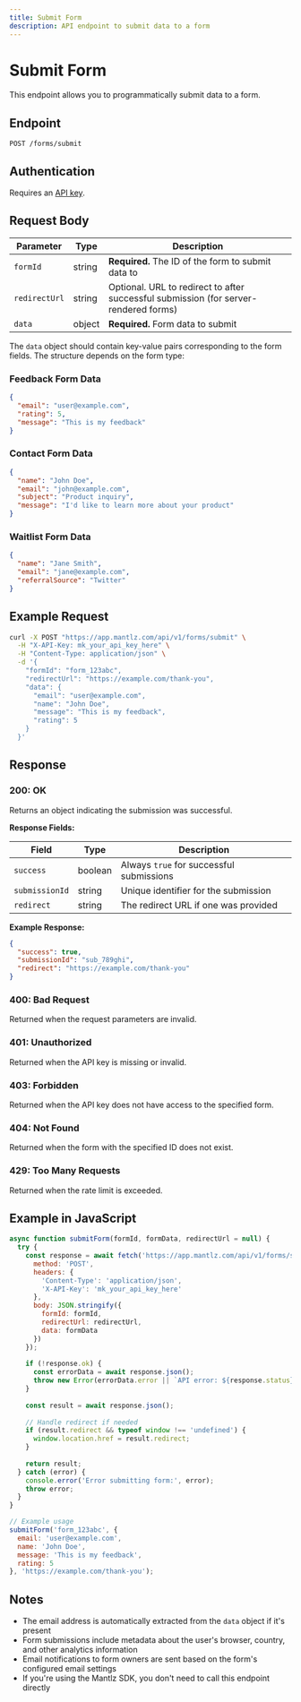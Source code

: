 ```yaml
---
title: Submit Form
description: API endpoint to submit data to a form
---
```


# Submit Form

This endpoint allows you to programmatically submit data to a form.

## Endpoint

```
POST /forms/submit
```

## Authentication

Requires an [API key](/docs/api-reference/authentication).

## Request Body

| Parameter | Type | Description |
|-----------|------|-------------|
| `formId` | string | **Required.** The ID of the form to submit data to |
| `redirectUrl` | string | Optional. URL to redirect to after successful submission (for server-rendered forms) |
| `data` | object | **Required.** Form data to submit |

The `data` object should contain key-value pairs corresponding to the form fields. The structure depends on the form type:

### Feedback Form Data

```json
{
  "email": "user@example.com",
  "rating": 5,
  "message": "This is my feedback"
}
```

### Contact Form Data

```json
{
  "name": "John Doe",
  "email": "john@example.com",
  "subject": "Product inquiry",
  "message": "I'd like to learn more about your product"
}
```

### Waitlist Form Data

```json
{
  "name": "Jane Smith",
  "email": "jane@example.com",
  "referralSource": "Twitter"
}
```

## Example Request

```bash
curl -X POST "https://app.mantlz.com/api/v1/forms/submit" \
  -H "X-API-Key: mk_your_api_key_here" \
  -H "Content-Type: application/json" \
  -d '{
    "formId": "form_123abc",
    "redirectUrl": "https://example.com/thank-you",
    "data": {
      "email": "user@example.com",
      "name": "John Doe",
      "message": "This is my feedback",
      "rating": 5
    }
  }'
```

## Response

### 200: OK

Returns an object indicating the submission was successful.

**Response Fields:**

| Field | Type | Description |
|-------|------|-------------|
| `success` | boolean | Always `true` for successful submissions |
| `submissionId` | string | Unique identifier for the submission |
| `redirect` | string | The redirect URL if one was provided |

**Example Response:**

```json
{
  "success": true,
  "submissionId": "sub_789ghi",
  "redirect": "https://example.com/thank-you"
}
```

### 400: Bad Request

Returned when the request parameters are invalid.

### 401: Unauthorized

Returned when the API key is missing or invalid.

### 403: Forbidden

Returned when the API key does not have access to the specified form.

### 404: Not Found

Returned when the form with the specified ID does not exist.

### 429: Too Many Requests

Returned when the rate limit is exceeded.

## Example in JavaScript

```javascript
async function submitForm(formId, formData, redirectUrl = null) {
  try {
    const response = await fetch('https://app.mantlz.com/api/v1/forms/submit', {
      method: 'POST',
      headers: {
        'Content-Type': 'application/json',
        'X-API-Key': 'mk_your_api_key_here'
      },
      body: JSON.stringify({
        formId: formId,
        redirectUrl: redirectUrl,
        data: formData
      })
    });
    
    if (!response.ok) {
      const errorData = await response.json();
      throw new Error(errorData.error || `API error: ${response.status}`);
    }
    
    const result = await response.json();
    
    // Handle redirect if needed
    if (result.redirect && typeof window !== 'undefined') {
      window.location.href = result.redirect;
    }
    
    return result;
  } catch (error) {
    console.error('Error submitting form:', error);
    throw error;
  }
}

// Example usage
submitForm('form_123abc', {
  email: 'user@example.com',
  name: 'John Doe',
  message: 'This is my feedback',
  rating: 5
}, 'https://example.com/thank-you');
```

## Notes

- The email address is automatically extracted from the `data` object if it's present
- Form submissions include metadata about the user's browser, country, and other analytics information
- Email notifications to form owners are sent based on the form's configured email settings
- If you're using the Mantlz SDK, you don't need to call this endpoint directly 
